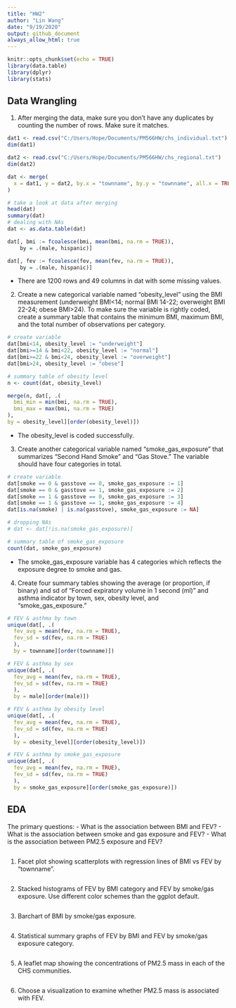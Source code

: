 ```yaml
---
title: "HW2"
author: "Lin Wang"
date: "9/19/2020"
output: github_document
always_allow_html: true
---
```


```r
knitr::opts_chunk$set(echo = TRUE)
library(data.table)
library(dplyr)
library(stats)
```
## Data Wrangling

1. After merging the data, make sure you don’t have any duplicates by counting the number of rows. Make sure it matches.

```r
dat1 <- read.csv("C:/Users/Hope/Documents/PM566HW/chs_individual.txt")
dim(dat1)

dat2 <- read.csv("C:/Users/Hope/Documents/PM566HW/chs_regional.txt")
dim(dat2)

dat <- merge(
  x = dat1, y = dat2, by.x = "townname", by.y = "townname", all.x = TRUE, all.y = FALSE
) 

# take a look at data after merging
head(dat)
summary(dat)
# dealing with NAs
dat <- as.data.table(dat)

dat[, bmi := fcoalesce(bmi, mean(bmi, na.rm = TRUE)),
    by = .(male, hispanic)]

dat[, fev := fcoalesce(fev, mean(fev, na.rm = TRUE)),
    by = .(male, hispanic)]
```

- There are 1200 rows and 49 columns in dat with some missing values.

2. Create a new categorical variable named “obesity_level” using the BMI measurement (underweight BMI<14; normal BMI 14-22; overweight BMI 22-24; obese BMI>24). To make sure the variable is rightly coded, create a summary table that contains the minimum BMI, maximum BMI, and the total number of observations per category.

```r
# create variable
dat[bmi<14, obesity_level := "underweight"]
dat[bmi>=14 & bmi<22, obesity_level := "normal"]
dat[bmi>=22 & bmi<24, obesity_level := "overweight"]
dat[bmi>24, obesity_level := "obese"]

# summary table of obesity level
n <- count(dat, obesity_level)

merge(n, dat[, .(
  bmi_min = min(bmi, na.rm = TRUE),
  bmi_max = max(bmi, na.rm = TRUE)
),
by = obesity_level][order(obesity_level)])
```

- The obesity_level is coded successfully. 

3. Create another categorical variable named “smoke_gas_exposure” that summarizes “Second Hand Smoke” and “Gas Stove.” The variable should have four categories in total.

```r
# create variable
dat[smoke == 0 & gasstove == 0, smoke_gas_exposure := 1]
dat[smoke == 0 & gasstove == 1, smoke_gas_exposure := 2]
dat[smoke == 1 & gasstove == 0, smoke_gas_exposure := 3]
dat[smoke == 1 & gasstove == 1, smoke_gas_exposure := 4]
dat[is.na(smoke) | is.na(gasstove), smoke_gas_exposure := NA]

# dropping NAs
# dat <- dat[!is.na(smoke_gas_exposure)]

# summary table of smoke_gas_exposure
count(dat, smoke_gas_exposure)
```

- The smoke_gas_exposure variable has 4 categories which reflects the exposure degree to smoke and gas.

4. Create four summary tables showing the average (or proportion, if binary) and sd of “Forced expiratory volume in 1 second (ml)” and asthma indicator by town, sex, obesity level, and “smoke_gas_exposure.”

```r
# FEV & asthma by town
unique(dat[, .(
  fev_avg = mean(fev, na.rm = TRUE),
  fev_sd = sd(fev, na.rm = TRUE)
  ),
  by = townname][order(townname)])

# FEV & asthma by sex
unique(dat[, .(
  fev_avg = mean(fev, na.rm = TRUE),
  fev_sd = sd(fev, na.rm = TRUE)
  ),
  by = male][order(male)])

# FEV & asthma by obesity level
unique(dat[, .(
  fev_avg = mean(fev, na.rm = TRUE),
  fev_sd = sd(fev, na.rm = TRUE)
  ),
  by = obesity_level][order(obesity_level)])

# FEV & asthma by smoke_gas_exposure
unique(dat[, .(
  fev_avg = mean(fev, na.rm = TRUE),
  fev_sd = sd(fev, na.rm = TRUE)
  ),
  by = smoke_gas_exposure][order(smoke_gas_exposure)])
```

## EDA
The primary questions:
- What is the association between BMI and FEV?
- What is the association between smoke and gas exposure and FEV?
- What is the association between PM2.5 exposure and FEV?

```r

```

1. Facet plot showing scatterplots with regression lines of BMI vs FEV by “townname”.

```r

```

2. Stacked histograms of FEV by BMI category and FEV by smoke/gas exposure. Use different color schemes than the ggplot default.

```r

```

3. Barchart of BMI by smoke/gas exposure.

```r

```

4. Statistical summary graphs of FEV by BMI and FEV by smoke/gas exposure category.

```r

```

5. A leaflet map showing the concentrations of PM2.5 mass in each of the CHS communities.

```r

```

6. Choose a visualization to examine whether PM2.5 mass is associated with FEV.

```r

```


